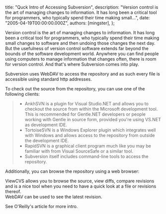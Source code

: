 
  title: "Quck Intro of Accessing Subversion",
  description: "Version control is the art of managing changes to information. It has long been a critical tool for programmers, who typically spend their time making small...",
  date: "2005-04-19T00:00:00.000Z",
  authors: [mingster],
};

<p>Version control is the art of managing changes to information. It has long been a critical tool for programmers, who typically spend their time making small changes to software and then undoing those changes the next day. But the usefulness of version control software extends far beyond the bounds of the software development world. Anywhere you can find people using computers to manage information that changes often, there is room for version control. And that's where Subversion comes into play.</p>
<p>Subversion uses WebDAV to access the repository and as such every file is accessible using standard http addresses.</p>
<p>To check out the source from the repository, you can use one of the following clients:<br />
<blockquote>
<ul>
<li>AnkhSVN is a plugin for Visual Studio.NET and allows you to checkout the source from within the Microsoft development tool. This is recommended for Gentle.NET developers or people working with Gentle in source form, provided you're using VS.NET as development IDE. </li>
<li>TortoiseSVN is a Windows Explorer plugin which integrates well with Windows and allows access to the repository from outside the development IDE. </li>
<li>RapidSVN is a graphical client program much like you may be familiar with from Visual SourceSafe or a similar tool. </li>
<li>Subversion itself includes command-line tools to access the repository.</li>
</ul>
</blockquote>
<p>Additionally, you can browse the repository using a web browser:
<p>ViewCVS allows you to browse the source, view diffs, compare revisions and is a nice tool when you need to have a quick look at a file or revisions thereof.<br />WebDAV can be used to see the latest revision.
<p>See O'Reilly's article for more intro. </p></p></p>
